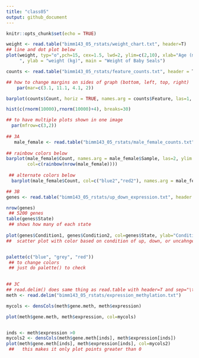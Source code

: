 ```yaml
---
title: "class05"
output: github_document
---
```


```r
knitr::opts_chunk$set(echo = TRUE)
```

```r

weight <- read.table("bimm143_05_rstats/weight_chart.txt", header=T)
## line and dot plot below
plot(weight, typ="o",pch=15, cex=1.5, lwd=2, ylim=c(2,10), xlab="Age (months)
     ", ylab = "weight (kg)", main = "Weight of Baby Seals")

counts <- read.table("bimm143_05_rstats/feature_counts.txt", header = T, sep="\t")

## how to change margins on sides of graph (bottom, left, top, right)
    par(mar=c(3.1, 11.1, 4.1, 2))

barplot(counts$Count, horiz = TRUE, names.arg = counts$Feature, las=1, xlim = c(0,8000))

hist(c(rnorm(10000),rnorm(10000)+4), breaks=30)

## to have multiple plots shown in one image
  par(mfrow=c(3,2))
  
## 3A 
   male_female <- read.table("bimm143_05_rstats/male_female_counts.txt", header = T, sep="\t")
  
## rainbow colors below 
barplot(male_female$Count, names.arg = male_female$Sample, las=2, ylim = c(0, 20),
        col=c(rainbow(nrow(male_female))))
  
 ## alternate colors below
  barplot(male_female$Count, col=c("blue2","red2"), names.arg = male_female$Sample, las=2, ylim = c(0, 20))

## 3B
genes <- read.table("bimm143_05_rstats/up_down_expression.txt", header = T, sep="\t")

nrow(genes)       
 ## 5200 genes
table(genes$State)
 ## shows how many of each state 
  
plot(genes$Condition1, genes$Condition2, col=genes$State, ylab="Condition 2", xlab="Condition 1")
##  scatter plot with color based on condition of up, down, or uncahnged


palette(c("blue", "grey", "red"))
 ## to change colors 
 ## just do palette() to check 
  

## 3C
## read.delim() does same thing as read.table with header=T and sep="\t"
meth <- read.delim("bimm143_05_rstats/expression_methylation.txt")

mycols <- densCols(meth$gene.meth, meth$expression)

plot(meth$gene.meth, meth$expression, col=mycols)


inds <- meth$expression >0
mycols2 <- densCols(meth$gene.meth[inds], meth$expression[inds])
plot(meth$gene.meth[inds], meth$expression[inds], col=mycols2)
 ##   this makes it only plot points greater than 0
```

